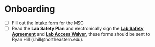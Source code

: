 # Onboarding


- [ ] Fill out the [Intake form](https://docs.google.com/forms/d/e/1FAIpQLSeRMAg-o4vpdjGcVK-HBbFxNBGn3mARwnBbX9F4UOrTeDf9nQ/viewform) for the MSC
- [ ] Read the **Lab Safety Plan** and electronically sign the [**Lab Safety Agreement**](https://drive.google.com/drive/u/0/folders/1RO_sHPwa3eDx0-oPS0HqBablwW_Gx5R4) and [**Lab Access Waiver**](https://drive.google.com/drive/u/0/folders/1RO_sHPwa3eDx0-oPS0HqBablwW_Gx5R4), these forms should be sent to Ryan Hill (r.hill@northeastern.edu).



